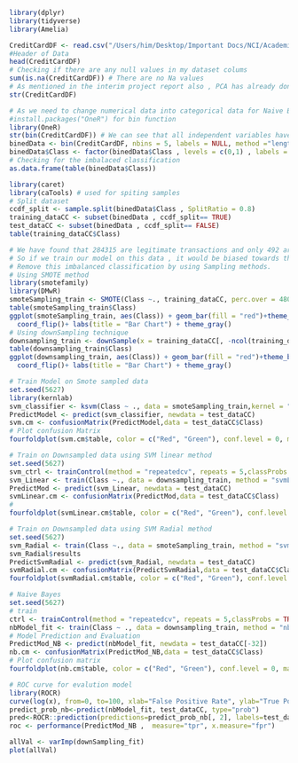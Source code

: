 ```r
library(dplyr)
library(tidyverse)
library(Amelia)
```
```r
CreditCardDF <- read.csv("/Users/him/Desktop/Important Docs/NCI/Academic courses/Data mining and machine learning/Clg_Project/dataset/Finalized dataset/CC.csv")
#Header of Data
head(CreditCardDF)
# Checking if there are any null values in my dataset colums
sum(is.na(CreditCardDF)) # There are no Na values 
# As mentioned in the interim project report also , PCA has already done on this dataset so that is the reason
str(CreditCardDF)
```
```r
# As we need to change numerical data into categorical data for Naive Bayes using binning
#install.packages("OneR") for bin function
library(OneR)
str(bin(CreditCardDF)) # We can see that all independent variables have levels 5
binedData <- bin(CreditCardDF, nbins = 5, labels = NULL, method ="length", na.omit = TRUE)
binedData$Class <- factor(binedData$Class , levels = c(0,1) , labels = c("False","True"))
# Checking for the imbalaced classification 
as.data.frame(table(binedData$Class))
```
```r
library(caret)
library(caTools) # used for spiting samples
# Split dataset 
ccdf_split <- sample.split(binedData$Class , SplitRatio = 0.8)
training_dataCC <- subset(binedData , ccdf_split== TRUE)
test_dataCC <- subset(binedData , ccdf_split== FALSE)
table(training_dataCC$Class)
```
```r
# We have found that 284315 are legitimate transactions and only 492 are fault transactions. 
# So if we train our model on this data , it would be biased towards the majority side, so we need to 
# Remove this imbalanced classification by using Sampling methods.
# Using SMOTE method 
library(smotefamily)
library(DMwR)
smoteSampling_train <- SMOTE(Class ~., training_dataCC, perc.over = 4800, k = 5, perc.under = 1000)
table(smoteSampling_train$Class)
ggplot(smoteSampling_train, aes(Class)) + geom_bar(fill = "red")+theme_bw()+
  coord_flip()+ labs(title = "Bar Chart") + theme_gray()
# Using downSampling technique 
downsampling_train <- downSample(x = training_dataCC[, -ncol(training_dataCC)],y = training_dataCC$Class)
table(downsampling_train$Class)
ggplot(downsampling_train, aes(Class)) + geom_bar(fill = "red")+theme_bw()+
  coord_flip()+ labs(title = "Bar Chart") + theme_gray()
```
```r
# Train Model on Smote sampled data
set.seed(5627)
library(kernlab)
svm_classifier <- ksvm(Class ~ ., data = smoteSampling_train,kernel = "vanilladot")
PredictModel <- predict(svm_classifier, newdata = test_dataCC)
svm.cm <- confusionMatrix(PredictModel,data = test_dataCC$Class)
# Plot confusion Matrix
fourfoldplot(svm.cm$table, color = c("Red", "Green"), conf.level = 0, margin = 1, main = "Confusion Matrix for Model")  
```


```r
# Train on Downsampled data using SVM linear method
set.seed(5627)
svm_ctrl <- trainControl(method = "repeatedcv", repeats = 5,classProbs = TRUE,summaryFunction = twoClassSummary)
svm_Linear <- train(Class ~., data = downsampling_train, method = "svmLinear",trControl=svm_ctrl,preProcess = c("center", "scale"),metric = "ROC" ,tuneLength = 10)
PredictMod <- predict(svm_Linear, newdata = test_dataCC)
svmLinear.cm <- confusionMatrix(PredictMod,data = test_dataCC$Class)
#
fourfoldplot(svmLinear.cm$table, color = c("Red", "Green"), conf.level = 0, margin = 1, main = "Confusion Matrix for Model") 
```



```r
# Train on Downsampled data using SVM Radial method
set.seed(5627)
svm_Radial <- train(Class ~., data = smoteSampling_train, method = "svmRadial",trControl=svm_ctrl,preProcess = c("center", "scale"),metric = "ROC",tuneLength = 10)
svm_Radial$results
PredictSvmRadial <- predict(svm_Radial, newdata = test_dataCC)
svmRadial.cm <- confusionMatrix(PredictSvmRadial,data = test_dataCC$Class)
fourfoldplot(svmRadial.cm$table, color = c("Red", "Green"), conf.level = 0, margin = 1, main = "Confusion Matrix for Model") 
```

```r
# Naive Bayes
set.seed(5627)
# train
ctrl <- trainControl(method = "repeatedcv", repeats = 5,classProbs = TRUE,summaryFunction = twoClassSummary)
nbModel_fit <- train(Class ~ ., data = downsampling_train, method = "nb", metric = "ROC",trControl = ctrl)
# Model Prediction and Evaluation
PredictMod_NB <- predict(nbModel_fit, newdata = test_dataCC[-32])
nb.cm <- confusionMatrix(PredictMod_NB,data = test_dataCC$Class)
# Plot confusion matrix
fourfoldplot(nb.cm$table, color = c("Red", "Green"), conf.level = 0, margin = 1, main = "Confusion Matrix for Model") 
```
```r
# ROC curve for evalution model
library(ROCR)
curve(log(x), from=0, to=100, xlab="False Positive Rate", ylab="True Positive Rate", main="ROC curve", col="green", lwd=3, axes=F)
predict_prob_nb<-predict(nbModel_fit, test_dataCC, type="prob")
pred<-ROCR::prediction(predictions=predict_prob_nb[, 2], labels=test_dataCC$Class) 
roc <- performance(PredictMod_NB ,  measure="tpr", x.measure="fpr")
```
```r
allVal <- varImp(downSampling_fit)
plot(allVal)
```



